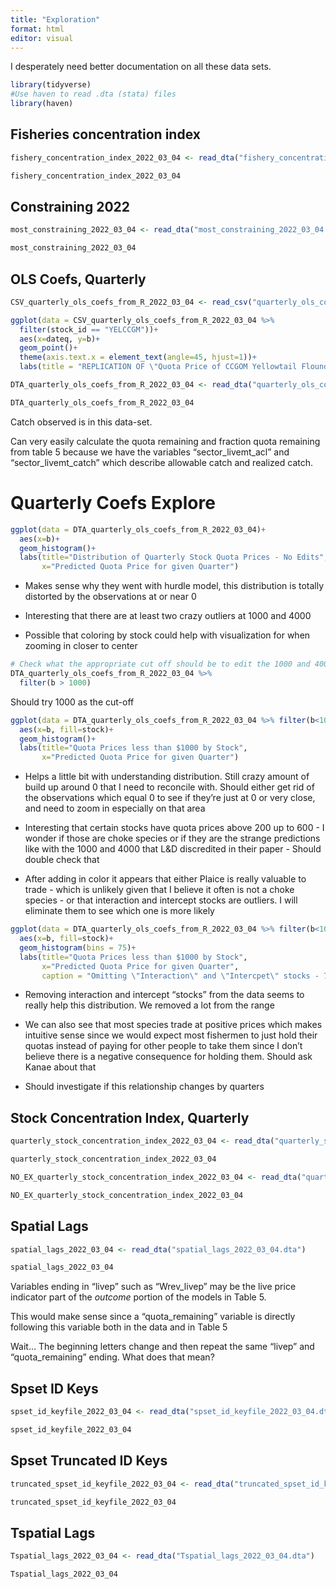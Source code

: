 ```yaml
---
title: "Exploration"
format: html
editor: visual
---
```


I desperately need better documentation on all these data sets.

```r
library(tidyverse)
#Use haven to read .dta (stata) files
library(haven)
```

## Fisheries concentration index

```r
fishery_concentration_index_2022_03_04 <- read_dta("fishery_concentration_index_2022_03_04.dta")

fishery_concentration_index_2022_03_04
```

## Constraining 2022

```r
most_constraining_2022_03_04 <- read_dta("most_constraining_2022_03_04.dta")

most_constraining_2022_03_04
```

## OLS Coefs, Quarterly

```r
CSV_quarterly_ols_coefs_from_R_2022_03_04 <- read_csv("quarterly_ols_coefs_from_R_2022_03_04.csv")

ggplot(data = CSV_quarterly_ols_coefs_from_R_2022_03_04 %>% 
  filter(stock_id == "YELCCGM"))+
  aes(x=dateq, y=b)+
  geom_point()+
  theme(axis.text.x = element_text(angle=45, hjust=1))+
  labs(title = "REPLICATION OF \"Quota Price of CCGOM Yellowtail Flounder\"")
```

```r
DTA_quarterly_ols_coefs_from_R_2022_03_04 <- read_dta("quarterly_ols_coefs_from_R_2022_03_04.dta")

DTA_quarterly_ols_coefs_from_R_2022_03_04
```

Catch observed is in this data-set.

Can very easily calculate the quota remaining and fraction quota remaining from table 5 because we have the variables "sector_livemt_acl" and "sector_livemt_catch" which describe allowable catch and realized catch.

# Quarterly Coefs Explore

```r
ggplot(data = DTA_quarterly_ols_coefs_from_R_2022_03_04)+
  aes(x=b)+
  geom_histogram()+
  labs(title="Distribution of Quarterly Stock Quota Prices - No Edits",
       x="Predicted Quota Price for given Quarter")
```

-   Makes sense why they went with hurdle model, this distribution is totally distorted by the observations at or near 0

-   Interesting that there are at least two crazy outliers at 1000 and 4000

-   Possible that coloring by stock could help with visualization for when zooming in closer to center

```r
# Check what the appropriate cut off should be to edit the 1000 and 4000 out
DTA_quarterly_ols_coefs_from_R_2022_03_04 %>%
  filter(b > 1000)
```

Should try 1000 as the cut-off

```r
ggplot(data = DTA_quarterly_ols_coefs_from_R_2022_03_04 %>% filter(b<1000))+
  aes(x=b, fill=stock)+
  geom_histogram()+
  labs(title="Quota Prices less than $1000 by Stock",
       x="Predicted Quota Price for given Quarter")
```

-   Helps a little bit with understanding distribution. Still crazy amount of build up around 0 that I need to reconcile with. Should either get rid of the observations which equal 0 to see if they're just at 0 or very close, and need to zoom in especially on that area

-   Interesting that certain stocks have quota prices above 200 up to 600 - I wonder if those are choke species or if they are the strange predictions like with the 1000 and 4000 that L&D discredited in their paper - Should double check that

-   After adding in color it appears that either Plaice is really valuable to trade - which is unlikely given that I believe it often is not a choke species - or that interaction and intercept stocks are outliers. I will eliminate them to see which one is more likely

```r
ggplot(data = DTA_quarterly_ols_coefs_from_R_2022_03_04 %>% filter(b<1000 & stock != "Interaction" & stock != "Intercept"))+
  aes(x=b, fill=stock)+
  geom_histogram(bins = 75)+
  labs(title="Quota Prices less than $1000 by Stock",
       x="Predicted Quota Price for given Quarter",
       caption = "Omitting \"Interaction\" and \"Intercpet\" stocks - 75 bins")
```

-   Removing interaction and intercept "stocks" from the data seems to really help this distribution. We removed a lot from the range

-   We can also see that most species trade at positive prices which makes intuitive sense since we would expect most fishermen to just hold their quotas instead of paying for other people to take them since I don't believe there is a negative consequence for holding them. Should ask Kanae about that

-   Should investigate if this relationship changes by quarters

## Stock Concentration Index, Quarterly

```r
quarterly_stock_concentration_index_2022_03_04 <- read_dta("quarterly_stock_concentration_index_2022_03_04.dta")

quarterly_stock_concentration_index_2022_03_04
```

```r
NO_EX_quarterly_stock_concentration_index_2022_03_04 <- read_dta("quarterly_stock_concentration_index_no_ex_2022_03_04.dta")

NO_EX_quarterly_stock_concentration_index_2022_03_04
```

## Spatial Lags

```r
spatial_lags_2022_03_04 <- read_dta("spatial_lags_2022_03_04.dta")

spatial_lags_2022_03_04
```

Variables ending in "livep" such as "Wrev_livep" may be the live price indicator part of the *outcome* portion of the models in Table 5.

This would make sense since a "quota_remaining" variable is directly following this variable both in the data and in Table 5

Wait... The beginning letters change and then repeat the same "livep" and "quota_remaining" ending. What does that mean?

## Spset ID Keys

```r
spset_id_keyfile_2022_03_04 <- read_dta("spset_id_keyfile_2022_03_04.dta")

spset_id_keyfile_2022_03_04
```

## Spset Truncated ID Keys

```r
truncated_spset_id_keyfile_2022_03_04 <- read_dta("truncated_spset_id_keyfile_2022_03_04.dta")

truncated_spset_id_keyfile_2022_03_04
```

## Tspatial Lags

```r
Tspatial_lags_2022_03_04 <- read_dta("Tspatial_lags_2022_03_04.dta")

Tspatial_lags_2022_03_04
```
